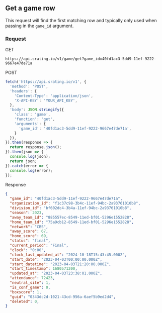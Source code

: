 ## Get a game row

This request will find the first matching row and typically only used when passing in the `game_id` argument.

### Request

GET

```console
https://api.srating.io/v1/game/get?game_id=40fd1ac3-5dd9-11ef-9222-9667e47de71a
```

POST
```js {5} copy filename="javascript"
fetch('https://api.srating.io/v1', {
  'method': 'POST',
  'headers': {
    'Content-Type': 'application/json',
    'X-API-KEY': 'YOUR_API_KEY',
  },
  'body': JSON.stringify({
    'class': 'game',
    'function': 'get',
    'arguments': {
      'game_id': '40fd1ac3-5dd9-11ef-9222-9667e47de71a',
    }
  }),
}).then(response => {
  return response.json();
}).then(json => {
  console.log(json);
  return json;
}).catch(error => {
  console.log(error);
});
```

Response
```json
{
  "game_id": "40fd1ac3-5dd9-11ef-9222-9667e47de71a",
  "organization_id": "f1c37c98-3b4c-11ef-94bc-2a93761010b8",
  "division_id": "bf602dc4-3b4a-11ef-94bc-2a93761010b8",
  "season": 2023,
  "away_team_id": "885557ec-8549-11ed-bf01-5296e1552828",
  "home_team_id": "75a9cb12-8549-11ed-bf01-5296e1552828",
  "network": "CBS",
  "away_score": 67,
  "home_score": 69,
  "status": "final",
  "current_period": "Final",
  "clock": "0:00",
  "clock_last_updated_at": "2024-10-18T15:43:45.000Z",
  "start_date": "2023-04-03T00:00:00.000Z",
  "start_datetime": "2023-04-03T21:20:00.000Z",
  "start_timestamp": 1680571200,
  "updated_at": "2023-04-03T23:38:01.000Z",
  "attendance": 72423,
  "neutral_site": 1,
  "is_conf_game": 0,
  "boxscore": 1,
  "guid": "0343dc2d-1021-43cd-956a-6aef5b9ed2d4",
  "deleted": 0,
}
```

